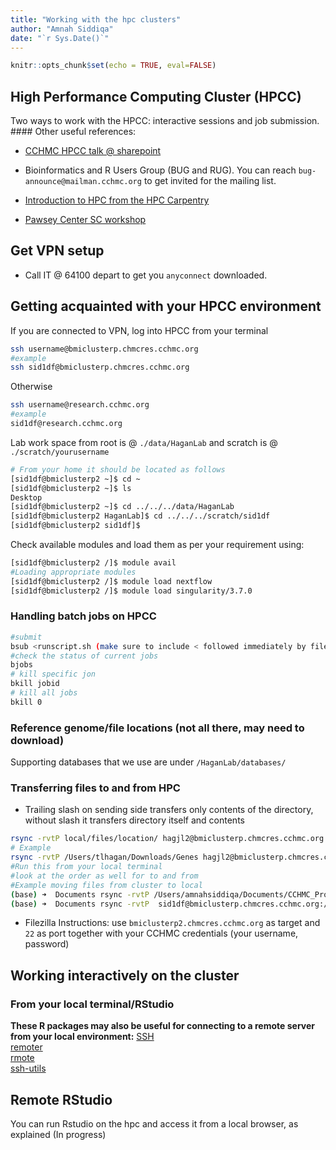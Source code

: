 ```yaml
---
title: "Working with the hpc clusters"
author: "Amnah Siddiqa"
date: "`r Sys.Date()`"
---
```


```r
knitr::opts_chunk$set(echo = TRUE, eval=FALSE)
```


## High Performance Computing Cluster (HPCC)
Two ways to work with the HPCC: interactive sessions and job submission. 
#### Other useful references:

- [CCHMC HPCC talk @ sharepoint ](to allow some flexibility in interactive sessions for development and testing.)

- Bioinformatics and R Users Group (BUG and RUG). You can reach `bug-announce@mailman.cchmc.org` to get invited for the mailing list. 


- [Introduction to HPC from the HPC Carpentry](https://hpc-carpentry.github.io/hpc-intro/)  

- [Pawsey Center SC workshop](https://pawseysc.github.io/sc19-containers/)


## Get VPN setup 

- Call IT @ 64100 depart to get you `anyconnect` downloaded.

## Getting acquainted with your HPCC environment

If you are connected to VPN, log into HPCC from your terminal 

```bash
ssh username@bmiclusterp.chmcres.cchmc.org
#example
ssh sid1df@bmiclusterp.chmcres.cchmc.org
```

Otherwise 
```bash
ssh username@research.cchmc.org
#example
sid1df@research.cchmc.org

```

Lab work space from root is @ `./data/HaganLab` and scratch is @ `./scratch/yourusername`

```bash
# From your home it should be located as follows
[sid1df@bmiclusterp2 ~]$ cd ~
[sid1df@bmiclusterp2 ~]$ ls 
Desktop
[sid1df@bmiclusterp2 ~]$ cd ../../../data/HaganLab
[sid1df@bmiclusterp2 HaganLab]$ cd ../../../scratch/sid1df
[sid1df@bmiclusterp2 sid1df]$ 
```

Check available modules and load them as per your requirement using:

```bash
[sid1df@bmiclusterp2 /]$ module avail
#Loading appropriate modules
[sid1df@bmiclusterp2 /]$ module load nextflow
[sid1df@bmiclusterp2 /]$ module load singularity/3.7.0


```

### Handling  batch jobs on HPCC

```bash
#submit
bsub <runscript.sh (make sure to include < followed immediately by filename)
#check the status of current jobs 
bjobs
# kill specific jon 
bkill jobid 
# kill all jobs 
bkill 0 

```

### Reference genome/file locations (not all there, may need to download)

Supporting databases that we use are under `/HaganLab/databases/`

### Transferring files to and from  HPC 

- Trailing slash on sending side transfers only contents of the directory, without slash it transfers directory itself and contents

```bash
rsync -rvtP local/files/location/ hagjl2@bmiclusterp.chmcres.cchmc.org:/scratch/hagjl2/HPC/location
# Example 
rsync -rvtP /Users/tlhagan/Downloads/Genes hagjl2@bmiclusterp.chmcres.cchmc.org:/scratch/hagjl2/igenomes/Macaca_mulatta/Ensembl/Mmul_1/Annotation/Genes
#Run this from your local terminal 
#look at the order as well for to and from
#Example moving files from cluster to local 
(base) ➜  Documents rsync -rvtP /Users/amnahsiddiqa/Documents/CCHMC_Projects/Kiana_Pasare/01.RawDatacopy2 sid1df@bmiclusterp.chmcres.cchmc.org:/data/HaganLab/projects_data/0002_prj_bcapko_pasare#Example moving file from local to cluster 
(base) ➜  Documents rsync -rvtP  sid1df@bmiclusterp.chmcres.cchmc.org:/data/HaganLab/irene_dc/samplesheet.csv /Users/amnahsiddiqa/Documents/CCHMC_Projects/Kiana_Pasare/
```


- Filezilla Instructions: use ` bmiclusterp2.chmcres.cchmc.org` as target and `22` as port together with your CCHMC credentials (your username, password)


## Working interactively on the cluster

### From your local terminal/RStudio

**These R packages may also be useful for connecting to a remote server from your local environment:**
[SSH](https://cran.r-project.org/web/packages/ssh/)  
[remoter](https://cran.r-project.org/web/packages/remoter/)  
[rmote](https://github.com/cloudyr/rmote)  
[ssh-utils](https://cran.r-project.org/web/packages/ssh.utils/index.html)  


## Remote RStudio
You can run Rstudio on the hpc and access it from a local browser, as explained (In progress)
